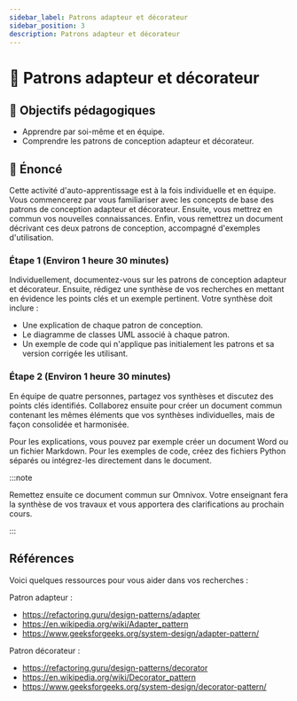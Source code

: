 ```yaml
---
sidebar_label: Patrons adapteur et décorateur
sidebar_position: 3
description: Patrons adapteur et décorateur
---
```


# 🎨 Patrons adapteur et décorateur

## 🎯 Objectifs pédagogiques

- Apprendre par soi-même et en équipe.
- Comprendre les patrons de conception adapteur et décorateur.

## 📜 Énoncé

Cette activité d'auto-apprentissage est à la fois individuelle et en équipe. Vous
commencerez par vous familiariser avec les concepts de base des patrons de
conception adapteur et décorateur. Ensuite, vous mettrez en commun
vos nouvelles connaissances. Enfin, vous remettrez un document décrivant ces deux
patrons de conception, accompagné d'exemples d'utilisation.

### Étape 1 (Environ 1 heure 30 minutes)

Individuellement, documentez-vous sur les patrons de conception adapteur
et décorateur. Ensuite, rédigez une synthèse de vos recherches en mettant
en évidence les points clés et un exemple pertinent. Votre synthèse doit inclure :

- Une explication de chaque patron de conception.
- Le diagramme de classes UML associé à chaque patron.
- Un exemple de code qui n'applique pas initialement les patrons et sa version corrigée les utilisant.

### Étape 2 (Environ 1 heure 30 minutes)

En équipe de quatre personnes, partagez vos synthèses et discutez des points
clés identifiés. Collaborez ensuite pour créer un document commun contenant les
mêmes éléments que vos synthèses individuelles, mais de façon consolidée et harmonisée.

Pour les explications, vous pouvez par exemple créer un document Word ou un
fichier Markdown. Pour les exemples de code, créez des fichiers Python séparés
ou intégrez-les directement dans le document.

:::note

Remettez ensuite ce document commun sur Omnivox. Votre enseignant fera la synthèse
de vos travaux et vous apportera des clarifications au prochain cours.

:::

## Références

Voici quelques ressources pour vous aider dans vos recherches :

Patron adapteur :
- https://refactoring.guru/design-patterns/adapter
- https://en.wikipedia.org/wiki/Adapter_pattern
- https://www.geeksforgeeks.org/system-design/adapter-pattern/

Patron décorateur :
- https://refactoring.guru/design-patterns/decorator
- https://en.wikipedia.org/wiki/Decorator_pattern
- https://www.geeksforgeeks.org/system-design/decorator-pattern/
